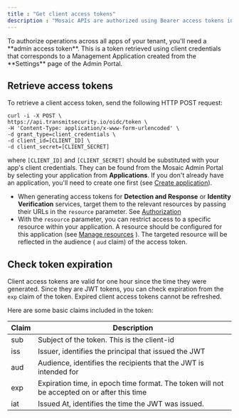 ---
title : "Get client access tokens"
description : "Mosaic APIs are authorized using Bearer access tokens in the header of the request. These tokens are retrieved from the oidc/token endpoint (defined by the OIDC standard) using your app's client credentials. The tokens are JWT tokens and are valid for one hour—you can reuse tokens multiple times when calling Mosaic APIs during this hour. For the token structure, see our Token reference."
---

<Info>
To authorize operations across all apps of your tenant, you'll need a **admin access token**. This is a token retrieved using client credentials that corresponds to a Management Application created from the **Settings** page of the Admin Portal.
</Info>

## Retrieve access tokens

To retrieve a client access token, send the following HTTP POST request:


```shell
curl -i -X POST \
https://api.transmitsecurity.io/oidc/token \
-H 'Content-Type: application/x-www-form-urlencoded' \
-d grant_type=client_credentials \
-d client_id=[CLIENT_ID] \
-d client_secret=[CLIENT_SECRET]
```

where `[CLIENT_ID]` and `[CLIENT_SECRET]` should be substituted with your app's client credentials. They can be found from the Mosaic Admin Portal by selecting your application from **Applications**. If you don't already have an application, you'll need to create one first (see [Create application](/guides/user/create_new_application/)).

<Info>

- When generating access tokens for **Detection and Response** or **Identity Verification** services, target them to the relevant resources by passing their URLs in the `resource` parameter. See [Authorization](/openapi/token/)
- With the `resource` parameter, you can restrict access to a specific resource within your application. A resource should be configured for this application (see [Manage resources](/guides/user/manage_resources/) ). The targeted resource will be reflected in the audience ( `aud` claim) of the access token.
</Info>

## Check token expiration

Client access tokens are valid for one hour since the time they were generated. Since they are JWT tokens, you can check expiration from the `exp` claim of the token. Expired client access tokens cannot be refreshed.

Here are some basic claims included in the token:

| Claim | Description |
| --- | --- |
| sub | Subject of the token. This is the client-id |
| iss | Issuer, identifies the principal that issued the JWT |
| aud | Audience, identifies the recipients that the JWT is intended for |
| exp | Expiration time, in epoch time format. The token will not be accepted on or after this time |
| iat | Issued At, identifies the time the JWT was issued. |
